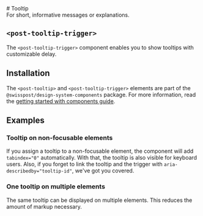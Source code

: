 

<Meta of={TooltipStories} />

<div className="docs-title">
  # Tooltip
  <link-design of={JSON.stringify(TooltipStories)}></link-design>
</div>

<PackageTag meta={meta}/>

<div className="lead">For short, informative messages or explanations.</div>

<Canvas sourceState="shown" of={TooltipStories.Default} />
<Controls of={TooltipStories.Default} />

<ComponentsPackageInstall component="<post-tooltip>" />

## `<post-tooltip-trigger>`

The `<post-tooltip-trigger>` component enables you to show tooltips with customizable delay.

<Canvas sourceState="shown" of={TooltipTriggerStories.Default} />
<Controls of={TooltipTriggerStories.Default} />

## Installation

The `<post-tooltip>` and `<post-tooltip-trigger>` elements are part of the `@swisspost/design-system-components` package. For more information, read the [getting started with components guide](/?path=/docs/edfb619b-fda1-4570-bf25-20830303d483--docs).

## Examples

### Tooltip on non-focusable elements

If you assign a tooltip to a non-focusable element, the component will add `tabindex="0"` automatically. With that, the tooltip is also visible for keyboard users. Also, if you forget to link the tooltip and the trigger with `aria-describedby="tooltip-id"`, we've got you covered.

<Canvas of={TooltipStories.NonFocusable} />

### One tooltip on multiple elements

The same tooltip can be displayed on multiple elements. This reduces the amount of markup necessary.

<Canvas of={TooltipStories.Multiple} />
